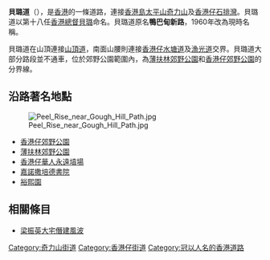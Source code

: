 {{noteTA
|1=里
}}
{{Infobox Hong Kong Road
|   中文街道名稱    = 貝璐道
|   英文街道名稱    = Peel Rise
|   圖片    =  File:Peel Rise near Aberdeen Reservoir Road.JPG
|   圖片說明    = 貝璐道與香港仔水塘道交界
|   路段總長度    = 3.5
|   行車線數量    = 單線雙程
|   所在地區    = [[香港島|香港島]][[南區_(香港)|南區]]及[[中西區_(香港)|中西區]]
|   起點    = [[石排灣_(香港仔)|石排灣]][[香港仔水塘道|香港仔水塘道]]<br/>近[[漁光道|漁光道]]交界
|   終點    = [[奇力山|奇力山]][[歌賦山里|歌賦山里]]
|   道路命名日期    =  1960年
|   道路舊名資料    = 鴨巴甸新路
|   通車日期    =  1930年代
}}
'''貝璐道'''（{{lang-en|Peel Rise}}），是[[香港|香港]]的一條道路，連接[[香港島|香港島]][[太平山_(香港)|太平山]][[奇力山|奇力山]]及[[香港仔|香港仔]][[石排灣_(香港仔)|石排灣]]。貝璐道以第十八任[[香港總督|香港總督]][[貝璐|貝璐]]命名。貝璐道原名'''鴨巴甸新路'''，1960年改為現時名稱。

貝璐道在山頂連接[[山頂道|山頂道]]，南面山腰則連接[[香港仔水塘道|香港仔水塘道]]及[[漁光道|漁光道]]交界。貝璐道大部分路段並不通車，位於郊野公園範圍內，為[[薄扶林郊野公園|薄扶林郊野公園]]和[[香港仔郊野公園|香港仔郊野公園]]的分界線。

==沿路著名地點==
[[File:Peel_Rise_near_Gough_Hill_Path.jpg|thumb]]
*[[香港仔郊野公園|香港仔郊野公園]]
*[[薄扶林郊野公園|薄扶林郊野公園]]
*[[香港仔華人永遠墳場|香港仔華人永遠墳場]]
*[[嘉諾撒培德書院|嘉諾撒培德書院]]
*[[裕熙園|裕熙園]]

==相關條目==
*[[梁振英大宅僭建風波|梁振英大宅僭建風波]]
{{HK-trans-stub}}

[[Category:奇力山街道|Category:奇力山街道]]
[[Category:香港仔街道|Category:香港仔街道]]
[[Category:冠以人名的香港道路|Category:冠以人名的香港道路]]